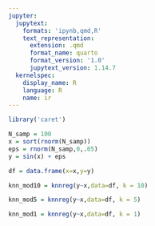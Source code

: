 ```yaml
---
jupyter:
  jupytext:
    formats: 'ipynb,qmd,R'
    text_representation:
      extension: .qmd
      format_name: quarto
      format_version: '1.0'
      jupytext_version: 1.14.7
  kernelspec:
    display_name: R
    language: R
    name: ir
---
```


```r
library('caret')
```

```r
N_samp = 100
x = sort(rnorm(N_samp))
eps = rnorm(N_samp,0,.05)
y = sin(x) + eps

df = data.frame(x=x,y=y)
```

```r
knn_mod10 = knnreg(y~x,data=df, k = 10)
```

```r
knn_mod5 = knnreg(y~x,data=df, k = 5)
```

```r
knn_mod1 = knnreg(y~x,data=df, k = 1)
```

